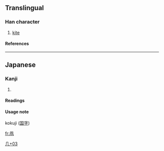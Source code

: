 ==Translingual==
===Han character===
{{Han char|rad=几|as=03|sn=5|four=|canj=竹弓中月 (HNLB)}}
# [[kite]]
====References====
{{Han ref|kx=0134.081|dkj=01749|dj=0299.190|hdz=10276.111|uh=51E7|ud=20967}}
----
==Japanese==
===Kanji===
{{ja-kanji|grade=|rs=几03}}
# {{defn|Japanese}} 
====Readings====
{{ja-readings|on=|kun=[[たこ]] (tako)}}

====Usage note====
kokuji ([[国字]]) 




[[Category:Japanese-only CJKV Characters|几+03]]

[[fr:凧]]